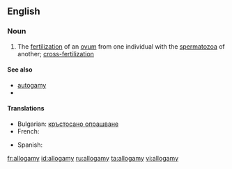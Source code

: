 ==English==

===Noun===
{{en-noun|-}}

# {{biology}} The [[fertilization]] of an [[ovum]] from one individual with the [[spermatozoa]] of another; [[cross-fertilization]]

====See also====
* [[autogamy]]
*{{pedia}}

====Translations====
{{trans-top|fertilization}}
* Bulgarian: [[кръстосано опрашване]]
* French: {{t+|fr|allogamie}}
{{trans-mid}}
* Spanish: {{t|es|alogamia|f}}
{{trans-bottom}}

[[fr:allogamy]]
[[id:allogamy]]
[[ru:allogamy]]
[[ta:allogamy]]
[[vi:allogamy]]